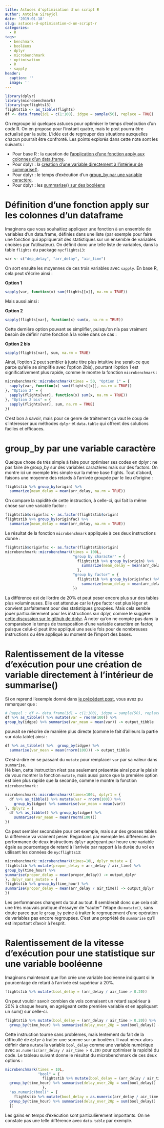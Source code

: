 ---
title: Astuces d'optimisation d'un script R
author: Antoine Sireyjol
date: '2019-01-18'
slug: astuces-d-optimisation-d-un-script-r
categories:
  - R
tags:
  - benchmark
  - booléens
  - dplyr
  - microbenchmark
  - optimisation
  - R
  - sapply
header:
  caption: ''
  image: ''
---

```{r include=FALSE}
library(dplyr)
library(microbenchmark)
library(nycflights13)
flightstib <- as_tibble(flights)
df <- data.frame(id1 = c(1:100), idgpe = sample(50), replace = TRUE)
```

On regroupe ici quelques astuces pour optimiser le temps d'exécution d'un code R. On en propose pour l'instant quatre, mais le post pourra être actualisé par la suite. L'idée est de regrouper des situations auxquelles chacun pourrait être confronté. Les points explorés dans cette note sont les suivants :  

* Pour base R : la question de [l'application d'une fonction apply aux colonnes d'un data.frame][Définition d'une fonction apply sur les colonnes d'un dataframe].
* Pour dplyr : la [création d'une variable directement à l'intérieur de summarise()][Ralentissement de la vitesse d'exécution pour une création de variable directement à l'intérieur de summarise()].
* Pour dplyr : le temps d'exécution d'un [group_by par une variable caractère][group_by par une variable caractère].
* Pour dplyr : les [summarise() sur des booléens][Ralentissement de la vitesse d'exécution pour une statistique sur une variable booléenne]

# Définition d'une fonction apply sur les colonnes d'un dataframe
Imaginons que vous souhaitiez appliquer une fonction à un ensemble de variables d'un data.frame, définies dans une liste (par exemple pour faire une fonction qui appliquerait des statistiques sur un ensemble de variables choisies par l'utilisateur). On définit donc une telle liste de variables, dans la table `flights` du package `nycflights13`: 

```{r}
var <- c("dep_delay", "arr_delay", "air_time")
```

On sort ensuite les moyennes de ces trois variables avec `sapply`. En base R, cela peut s'écrire ainsi :  
  
**Option 1**
```{r message=FALSE, warning=FALSE, paged.print=FALSE}
sapply(var, function(x) sum(flights[[x]], na.rm = TRUE))
```
Mais aussi ainsi :  
  
**Option 2**
```{r message=FALSE, warning=FALSE, paged.print=FALSE}
sapply(flights[var], function(x) sum(x, na.rm = TRUE))
```
Cette dernière option pouvant se simplifier, puisqu'on n'a pas vraiment besoin de définir notre fonction à la volée dans ce cas :  
  
**Option 2 bis**
```{r message=FALSE, warning=FALSE, paged.print=FALSE}
sapply(flights[var], sum, na.rm = TRUE)
```
Ainsi, l'option 2 peut sembler à juste titre plus intuitive (ne serait-ce que parce qu'elle se simplifie avec l'option 2bis), pourtant l'option 1 est significativement plus rapide, comme le montre la fonction `microbenchmark` :
```{r echo=FALSE, message=FALSE, warning=FALSE, paged.print=FALSE}
microbenchmark::microbenchmark(times = 50, "Option 1" = {
  sapply(var, function(x) sum(flights[[x]], na.rm = TRUE))
}, "Option 2" = {
  sapply(flights[var], function(x) sum(x, na.rm = TRUE))
}, "Option 2 bis" = {
  sapply(flights[var], sum, na.rm = TRUE)
})
```
C'est bon à savoir, mais pour ce genre de traitement ça vaut le coup de s'intéresser aux méthodes `dplyr` et `data.table` qui offrent des solutions faciles et efficaces.

# group_by par une variable caractère

Quelque chose de très simple à faire pour optimiser ses codes en dplyr : ne pas faire de group_by sur des variables caractères mais sur des factors. On montre ici un exemple très simple sur la même base flights. Tout d'abord, faisons une moyenne des retards à l'arrivée groupée par le lieu d'origine : 
```{r eval=FALSE, include=TRUE}
flightstib %>% group_by(origin) %>% 
  summarize(mean_delay = mean(arr_delay, na.rm = TRUE))
```
On compare la rapidité de cette instruction, à celle-ci, qui fait la même chose sur une variable factor : 
```{r eval=FALSE, include=TRUE}
flightstib$originfac <- as.factor(flightstib$origin)
flightstib %>% group_by(originfac) %>% 
  summarize(mean_delay = mean(arr_delay, na.rm = TRUE))
```
Le résultat de la fonction `microbenchmark` appliquée à ces deux instructions donne : 
```{r echo=FALSE}
flightstib$originfac <- as.factor(flightstib$origin)
microbenchmark::microbenchmark(times = 100L, 
                               "group by character" = {
                                 flightstib %>% group_by(origin) %>% 
                                   summarize(mean_delay = mean(arr_delay, na.rm = TRUE))
                                 },
                               "group by factor" = {
                                 flightstib %>% group_by(originfac) %>% 
                                   summarize(mean_delay = mean(arr_delay, na.rm = TRUE))
                               })
```
La différence est de l'ordre de 20% et peut peser encore plus sur des tables plus volumineuses. Elle est attendue car le type factor est plus léger et convient parfaitement pour des statistiques groupées. Mais cela semble jouer particulièrement pour les instructions sur dplyr, comme le suggère [cette discussion sur le github de dplyr](https://github.com/tidyverse/dplyr/issues/2198). À noter qu'on ne compte pas dans la comparaison le temps de transposition d'une variable caractère en factor, puisque celui-ci peut être appliqué une seule fois pour de nombreuses instructions ou être appliqué au moment de l'import des bases. 

# Ralentissement de la vitesse d'exécution pour une création de variable directement à l'intérieur de summarise()
Si on reprend l'exemple donné dans [le précédent post](https://antoinesir.rbind.io/post/vitesses-d-agr%C3%A9gation-de-data-table-et-dplyr/), vous avez pu remarquer que :
```{r eval=FALSE}
# Rappel : df <- data.frame(id1 = c(1:100), idgpe = sample(50), replace = TRUE)
df %>% as_tibble() %>% mutate(var = rnorm(100)) %>% 
group_by(idgpe) %>% summarise(var_mean = mean(var)) -> output_tibble
```
pouvait se réécrire de manière plus directe (comme le fait d'ailleurs la partie sur data.table) ainsi : 
```{r eval=FALSE}
df %>% as_tibble() %>%  group_by(idgpe) %>% 
  summarise(var_mean = mean(rnorm(100))) -> output_tibble
```
C'est-à-dire en se passant du `mutate` pour remplacer `var` par sa valeur dans `summarise`.  
Hé bien, cette instruction n'est pas seulement présentée ainsi pour le plaisir de vous montrer la fonction `mutate`, mais aussi parce que la première option est bien plus rapide que la seconde, comme le montre la fonction `microbenchmark` : 

```{r}
microbenchmark::microbenchmark(times=100L, dplyr1 = {
  df %>% as_tibble() %>% mutate(var = rnorm(100)) %>% 
    group_by(idgpe) %>% summarise(var_mean = mean(var)) 
}, dplyr2 = {
  df %>% as_tibble() %>% group_by(idgpe) %>% 
    summarise(var_mean = mean(rnorm(100))) 
})
```

Ca peut sembler secondaire pour cet exemple, mais sur des grosses tables la différence va vraiment peser. Regardons par exemple les différences de performance de deux instructions `dplyr` agrégeant par heure une variable égale au pourcentage de retard à l'arrivée par rapport à la durée du vol en utilisant les données de `nycflights13`: 

```{r}
microbenchmark::microbenchmark(times=10L, dplyr_mutate = {
flightstib %>% mutate(propor_delay = arr_delay / air_time) %>% 
group_by(time_hour) %>% 
summarise(propor_delay = mean(propor_delay)) -> output_dplyr 
}, dplyr_sans_mutate = {
flightstib %>% group_by(time_hour) %>% 
summarise(propor_delay = mean(arr_delay / air_time)) -> output_dplyr 
})
```
Les performances changent du tout au tout. Il semblerait donc que cela soit une très mauvais pratique d'essayer de "sauter" l'étape du `mutate()`, sans doute parce que le `group_by` peine à traiter le regroupement d'une opération de variables pas encore regroupées. C'est une propriété de `summarise` qu'il est important d'avoir à l'esprit.

# Ralentissement de la vitesse d'exécution pour une statistique sur une variable booléenne
Imaginons maintenant que l'on crée une variable booléenne indiquant si le pourcentage de retard à l'arrivée est supérieur à 20%. 
 
```{r eval=FALSE, include=TRUE}
flightstib %>% mutate(bool_delay = (arr_delay / air_time > 0.20)) 
```
On peut vouloir savoir combien de vols connaisent un retard supérieur à 20% à chaque heure, en agrégeant cette première variable et en appliquant un sum() sur celle-ci. 
```{r}
flightstib %>% mutate(bool_delay = (arr_delay / air_time > 0.20)) %>% 
  group_by(time_hour) %>% summarise(delay_over_20p = sum(bool_delay)) -> stats
```
Cette instruction tourne sans problèmes, mais lentement du fait de la difficulté de `dplyr` à traiter une somme sur un booléen. Il vaut mieux alors définir dans `mutate` la variable `bool_delay` comme une variable numérique avec `as.numeric(arr_delay / air_time > 0.20)` pour optimiser la rapidité du code. Le tableau suivant donne le résultat du microbenchmark de ces deux options :
```{r echo=FALSE}
microbenchmark(times = 10L, 
               "bool" = {
                 flightstib %>% mutate(bool_delay = (arr_delay / air_time > 0.20)) %>% 
  group_by(time_hour) %>% summarise(delay_over_20p = sum(bool_delay))
                 },
  "as.numeric(bool)" = {
    flightstib %>% mutate(bool_delay = as.numeric(arr_delay / air_time > 0.20)) %>% 
  group_by(time_hour) %>% summarise(delay_over_20p = sum(bool_delay))
  })
```
Les gains en temps d'exécution sont particulièrement importants. On ne constate pas une telle différence avec `data.table` par exemple.
